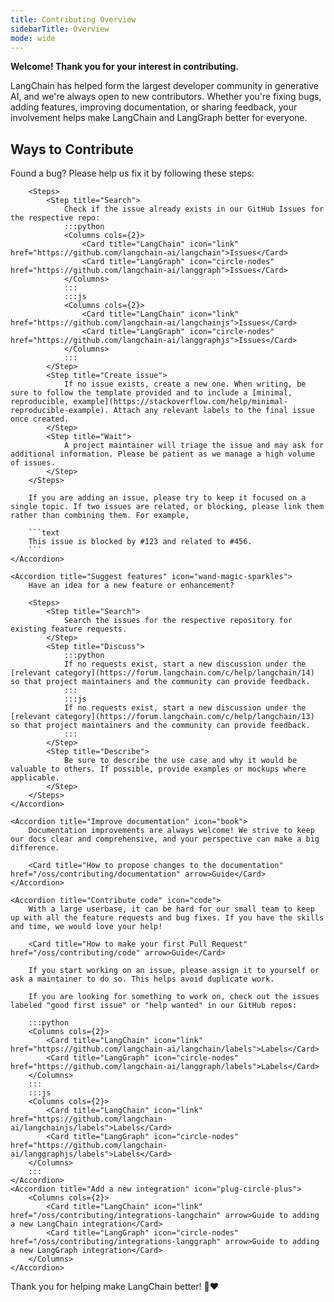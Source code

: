 ```yaml
---
title: Contributing Overview
sidebarTitle: Overview
mode: wide
---
```


**Welcome! Thank you for your interest in contributing.**

LangChain has helped form the largest developer community in generative AI, and we're always open to new contributors. Whether you're fixing bugs, adding features, improving documentation, or sharing feedback, your involvement helps make LangChain and LangGraph better for everyone.

## Ways to Contribute

<AccordionGroup>
    <Accordion title="Report bugs" icon="bug">
        Found a bug? Please help us fix it by following these steps:

        <Steps>
            <Step title="Search">
                Check if the issue already exists in our GitHub Issues for the respective repo:
                :::python
                <Columns cols={2}>
                    <Card title="LangChain" icon="link" href="https://github.com/langchain-ai/langchain">Issues</Card>
                    <Card title="LangGraph" icon="circle-nodes" href="https://github.com/langchain-ai/langgraph">Issues</Card>
                </Columns>
                :::
                :::js
                <Columns cols={2}>
                    <Card title="LangChain" icon="link" href="https://github.com/langchain-ai/langchainjs">Issues</Card>
                    <Card title="LangGraph" icon="circle-nodes" href="https://github.com/langchain-ai/langgraphjs">Issues</Card>
                </Columns>
                :::
            </Step>
            <Step title="Create issue">
                If no issue exists, create a new one. When writing, be sure to follow the template provided and to include a [minimal, reproducible, example](https://stackoverflow.com/help/minimal-reproducible-example). Attach any relevant labels to the final issue once created.
            </Step>
            <Step title="Wait">
                A project maintainer will triage the issue and may ask for additional information. Please be patient as we manage a high volume of issues.
            </Step>
        </Steps>

        If you are adding an issue, please try to keep it focused on a single topic. If two issues are related, or blocking, please link them rather than combining them. For example,

        ```text
        This issue is blocked by #123 and related to #456.
        ```
    </Accordion>

    <Accordion title="Suggest features" icon="wand-magic-sparkles">
        Have an idea for a new feature or enhancement?

        <Steps>
            <Step title="Search">
                Search the issues for the respective repository for existing feature requests.
            </Step>
            <Step title="Discuss">
                :::python
                If no requests exist, start a new discussion under the [relevant category](https://forum.langchain.com/c/help/langchain/14) so that project maintainers and the community can provide feedback.
                :::
                :::js
                If no requests exist, start a new discussion under the [relevant category](https://forum.langchain.com/c/help/langchain/13) so that project maintainers and the community can provide feedback.
                :::
            </Step>
            <Step title="Describe">
                Be sure to describe the use case and why it would be valuable to others. If possible, provide examples or mockups where applicable.
            </Step>
        </Steps>
    </Accordion>

    <Accordion title="Improve documentation" icon="book">
        Documentation improvements are always welcome! We strive to keep our docs clear and comprehensive, and your perspective can make a big difference.

        <Card title="How to propose changes to the documentation" href="/oss/contributing/documentation" arrow>Guide</Card>
    </Accordion>

    <Accordion title="Contribute code" icon="code">
        With a large userbase, it can be hard for our small team to keep up with all the feature requests and bug fixes. If you have the skills and time, we would love your help!

        <Card title="How to make your first Pull Request" href="/oss/contributing/code" arrow>Guide</Card>

        If you start working on an issue, please assign it to yourself or ask a maintainer to do so. This helps avoid duplicate work.

        If you are looking for something to work on, check out the issues labeled "good first issue" or "help wanted" in our GitHub repos:

        :::python
        <Columns cols={2}>
            <Card title="LangChain" icon="link" href="https://github.com/langchain-ai/langchain/labels">Labels</Card>
            <Card title="LangGraph" icon="circle-nodes" href="https://github.com/langchain-ai/langgraph/labels">Labels</Card>
        </Columns>
        :::
        :::js
        <Columns cols={2}>
            <Card title="LangChain" icon="link" href="https://github.com/langchain-ai/langchainjs/labels">Labels</Card>
            <Card title="LangGraph" icon="circle-nodes" href="https://github.com/langchain-ai/langgraphjs/labels">Labels</Card>
        </Columns>
        :::
    </Accordion>
    <Accordion title="Add a new integration" icon="plug-circle-plus">
        <Columns cols={2}>
            <Card title="LangChain" icon="link" href="/oss/contributing/integrations-langchain" arrow>Guide to adding a new LangChain integration</Card>
            <Card title="LangGraph" icon="circle-nodes" href="/oss/contributing/integrations-langgraph" arrow>Guide to adding a new LangGraph integration</Card>
        </Columns>
    </Accordion>
</AccordionGroup>

Thank you for helping make LangChain better! 🦜❤️
